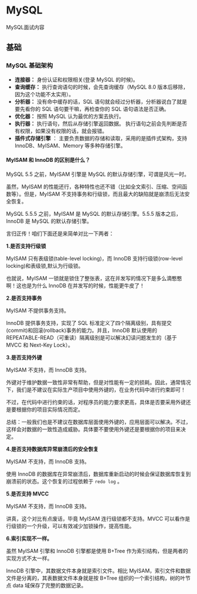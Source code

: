 # MySQL

MySQL面试内容

## 基础

### MySQL 基础架构

- **连接器：** 身份认证和权限相关(登录 MySQL 的时候)。
- **查询缓存：** 执行查询语句的时候，会先查询缓存（MySQL 8.0 版本后移除，因为这个功能不太实用）。
- **分析器：** 没有命中缓存的话，SQL 语句就会经过分析器，分析器说白了就是要先看你的 SQL 语句要干嘛，再检查你的 SQL 语句语法是否正确。
- **优化器：** 按照 MySQL 认为最优的方案去执行。
- **执行器：** 执行语句，然后从存储引擎返回数据。 执行语句之前会先判断是否有权限，如果没有权限的话，就会报错。
- **插件式存储引擎** ： 主要负责数据的存储和读取，采用的是插件式架构，支持 InnoDB、MyISAM、Memory 等多种存储引擎。


#### MyISAM 和 InnoDB 的区别是什么？

MySQL 5.5 之前，MyISAM 引擎是 MySQL 的默认存储引擎，可谓是风光一时。

虽然，MyISAM 的性能还行，各种特性也还不错（比如全文索引、压缩、空间函数等）。但是，MyISAM 不支持事务和行级锁，而且最大的缺陷就是崩溃后无法安全恢复。

MySQL 5.5.5 之前，MyISAM 是 MySQL 的默认存储引擎。5.5.5 版本之后，InnoDB 是 MySQL 的默认存储引擎。

言归正传！咱们下面还是来简单对比一下两者：

**1.是否支持行级锁**

MyISAM 只有表级锁(table-level locking)，而 InnoDB 支持行级锁(row-level locking)和表级锁,默认为行级锁。

也就说，MyISAM 一锁就是锁住了整张表，这在并发写的情况下是多么滴憨憨啊！这也是为什么 InnoDB 在并发写的时候，性能更牛皮了！

**2.是否支持事务**

MyISAM 不提供事务支持。

InnoDB 提供事务支持，实现了 SQL 标准定义了四个隔离级别，具有提交(commit)和回滚(rollback)事务的能力。并且，InnoDB 默认使用的 REPEATABLE-READ（可重读）隔离级别是可以解决幻读问题发生的（基于 MVCC 和 Next-Key Lock）。

**3.是否支持外键**

MyISAM 不支持，而 InnoDB 支持。

外键对于维护数据一致性非常有帮助，但是对性能有一定的损耗。因此，通常情况下，我们是不建议在实际生产项目中使用外键的，在业务代码中进行约束即可！

不过，在代码中进行约束的话，对程序员的能力要求更高，具体是否要采用外键还是要根据你的项目实际情况而定。

总结：一般我们也是不建议在数据库层面使用外键的，应用层面可以解决。不过，这样会对数据的一致性造成威胁。具体要不要使用外键还是要根据你的项目来决定。

**4.是否支持数据库异常崩溃后的安全恢复**

MyISAM 不支持，而 InnoDB 支持。

使用 InnoDB 的数据库在异常崩溃后，数据库重新启动的时候会保证数据库恢复到崩溃前的状态。这个恢复的过程依赖于 `redo log` 。

**5.是否支持 MVCC**

MyISAM 不支持，而 InnoDB 支持。

讲真，这个对比有点废话，毕竟 MyISAM 连行级锁都不支持。MVCC 可以看作是行级锁的一个升级，可以有效减少加锁操作，提高性能。

**6.索引实现不一样。**

虽然 MyISAM 引擎和 InnoDB 引擎都是使用 B+Tree 作为索引结构，但是两者的实现方式不太一样。

InnoDB 引擎中，其数据文件本身就是索引文件。相比 MyISAM，索引文件和数据文件是分离的，其表数据文件本身就是按 B+Tree 组织的一个索引结构，树的叶节点 data 域保存了完整的数据记录。